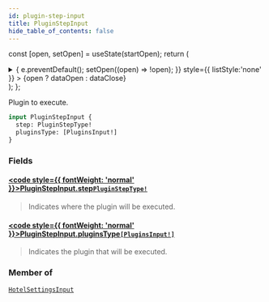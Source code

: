 ```yaml
---
id: plugin-step-input
title: PluginStepInput
hide_table_of_contents: false
---
```






const [open, setOpen] = useState(startOpen);
return (
<details {...(open ? { open: true } : {})} className="details" style={{ border:'none', boxShadow:'none', background:'var(--ifm-background-color)' }}>
<summary
onClick={(e) => {
e.preventDefault();
setOpen((open) => !open);
}}
style={{ listStyle:'none' }} >
{open ? dataOpen : dataClose}
</summary>
{open && children}
</details>
);
};

Plugin to execute.

```graphql
input PluginStepInput {
  step: PluginStepType!
  pluginsType: [PluginsInput!]
}
```

### Fields

#### [<code style={{ fontWeight: 'normal' }}>PluginStepInput.<b>step</b></code>](#)<Bullet />[`PluginStepType!`](/api/enums/plugin-step-type) <Badge class="badge badge--secondary" text="non-null"/> <Badge class="badge badge--secondary" text="enum"/>

> Indicates where the plugin will be executed.

#### [<code style={{ fontWeight: 'normal' }}>PluginStepInput.<b>pluginsType</b></code>](#)<Bullet />[`[PluginsInput!]`](/api/inputs/plugins-input) <Badge class="badge badge--secondary" text="list"/> <Badge class="badge badge--secondary" text="input"/>

> Indicates the plugin that will be executed.

### Member of

[`HotelSettingsInput`](/api/inputs/hotel-settings-input) <Badge class="badge badge--secondary" text="input"/>
